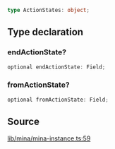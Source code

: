 ```ts
type ActionStates: object;
```

## Type declaration

### endActionState?

```ts
optional endActionState: Field;
```

### fromActionState?

```ts
optional fromActionState: Field;
```

## Source

[lib/mina/mina-instance.ts:59](https://github.com/o1-labs/o1js/blob/ccbd5fd4525adaf6c1f07bef7847d7bac67c71b5/src/lib/mina/mina-instance.ts#L59)

